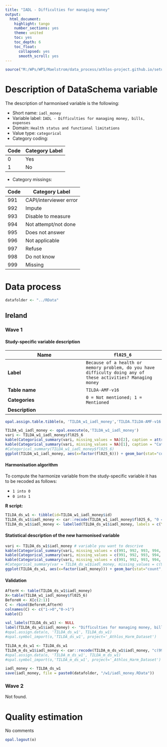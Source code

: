 ```yaml
---
title: "IADL - Difficulties for managing money"
output:
  html_document:
    highlight: tango
    number_sections: yes
    theme: united
    toc: yes
    toc_depth: 6
    toc_float:
      collapsed: yes
      smooth_scroll: yes
---
```


<!-- ########################################################## --> 

<!-- # Installation, loading packages -->
<!-- **R script:** -->

```r
source("M:/WPs/WP1/Maelstrom/data_process/athlos-project.github.io/setup_iago.r")
```
<!-- ########################################################## --> 



# Description of DataSchema variable

The description of harmonised variable is the following:

* Short name: `iadl_money`
* Variable label: `IADL - Difficulties for managing money, bills, expenses`
* Domain: `Health status and functional limitations`
* Value type: `categorical`
* Category coding:

**Code** | **Category Label**
-------- | ------------------
0        | Yes
1        | No

* Category missings: 

**Code** | **Category Label**
----| ------------------
991 | CAPI/interviewer error
992 | Impute
993 | Disable to measure
994 | Not attempt/not done
995 | Does not answer
996 | Not applicable
997 | Refuse
998 | Do not know
999 | Missing




<!-- ########################################################## --> 

# Data process

```r
datafolder <- "../RData"
```

## Ireland
### Wave 1

#### Study-specific variable description

 


| **Name** | `fl025_6`|
|-|-|
| **Label** | `Because of a health or memory problem, do you have difficulty doing any of these activities? Managing money` |
| **Table name** | `TILDA-AMF-v16` |
| **Categories** |`0 = Not mentioned; 1 = Mentioned`|
| **Description** |  |
 

```r
opal.assign.table.tibble(o, 'TILDA_w1_iadl_money','TILDA.TILDA-AMF-v16', variables=list('fl025_6'), missings = TRUE)
```

```r
TILDA_w1_iadl_money <- opal.execute(o,'TILDA_w1_iadl_money')
vari <- TILDA_w1_iadl_money$fl025_6
kable(Categorical_summary(vari, missing_values = NA)[2], caption = attributes(vari)$`spss::shortName`)
kable(Categorical_summary(vari, missing_values = NA)[1], caption = "Category")
#Categorical_summary(TILDA_w1_iadl_money$fl025_6)
ggplot(TILDA_w1_iadl_money, aes(x=factor(fl025_6))) + geom_bar(stat="count", width=0.4, fill="steelblue") + xlab("IADL - Managing money") + ylab("Frequency")
```

#### Harmonisation algorithm

To compute the harmonize variable from the study-specific variable it has to be recoded as follows:

* `1 into 0` 
* `0 into 1` 

**R script:** 
```r
TILDA_ds_w1 <- tibble(id=TILDA_w1_iadl_money$id)
TILDA_ds_w1$iadl_money <- car::recode(TILDA_w1_iadl_money$fl025_6, "0 = '1';1 = '0' ")
TILDA_ds_w1$iadl_money <- labelled(TILDA_ds_w1$iadl_money, labels = c(Yes=0, No=1,Missing=999, Do_not_know=998, Refuse=997, Not_applicable=996, Does_not_answer=995,  Not_attempt_not_done=994, Disable_to_measure=993, Impute=992, CAPI_interviewer_error=991))
```

#### Statistical description of the new harmonised variable
```r
vari <- TILDA_ds_w1$iadl_money # variable you want to descrive
kable(Categorical_summary(vari, missing_values = c(991, 992, 993, 994, 995, 996, 997, 998, 999))[3])
kable(Categorical_summary(vari, missing_values = c(991, 992, 993, 994, 995, 996, 997, 998, 999))[1], caption = "Category")
kable(Categorical_summary(vari, missing_values = c(991, 992, 993, 994, 995, 996, 997, 998, 999))[2], caption = "Type of missing")
#Categorical_summary(var = TILDA_ds_w1$iadl_money, missing_values = c(991, 992, 993, 994, 995, 996, 997, 998, 999))
ggplot(TILDA_ds_w1, aes(x=factor(iadl_money))) + geom_bar(stat="count", width=0.4, fill="steelblue") + xlab("IADL - Managing money") + ylab("Frequency")
```

#### Validation
```r
AfterH <- table(TILDA_ds_w1$iadl_money)
X<-table(TILDA_w1_iadl_money$fl025_6)
BeforeH <- X[c(2:1)]
C <- rbind(BeforeH,AfterH)
colnames(C) <- c("1->0","0->1") 
kable(C)
```


```r
val_labels(TILDA_ds_w1) <- NULL
label(TILDA_ds_w1$iadl_money) <- "Difficulties for managing money, bills, expenses"
#opal.assign.data(o, 'TILDA_ds_w1', TILDA_ds_w1)
#opal.symbol_import(o,'TILDA_ds_w1', project='_Athlos_Harm_Dataset')

TILDA_m_ds_w1 <- TILDA_ds_w1
TILDA_m_ds_w1$iadl_money <- car::recode(TILDA_m_ds_w1$iadl_money, "c(991, 992, 993, 994, 995, 996, 997,998, 999)=NA")
#opal.assign.data(o, 'TILDA_m_ds_w1', TILDA_m_ds_w1)
#opal.symbol_import(o,'TILDA_m_ds_w1', project='_Athlos_Harm_Dataset')
```

```r
iadl_money <- TILDA_ds_w1
save(iadl_money, file = paste0(datafolder, "/w1/iadl_money.RData"))
```


### Wave 2

Not found.



# Quality estimation

No comments

```r
opal.logout(o)
```
